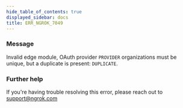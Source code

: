 ```yaml
---
hide_table_of_contents: true
displayed_sidebar: docs
title: ERR_NGROK_7049
---
```




### Message

Invalid edge module, OAuth provider `PROVIDER` organizations must be unique, but a duplicate is present: `DUPLICATE`.

<ErrorDetails error="err_ngrok_7049" />

### Further help

If you're having trouble resolving this error, please reach out to [support@ngrok.com](mailto:support@ngrok.com?subject=Help%20with%20ERR_NGROK_7049)

